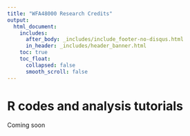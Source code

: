 ```yaml
---
title: "WFA48000 Research Credits"
output: 
  html_document:
    includes:
      after_body: _includes/include_footer-no-disqus.html
      in_header: _includes/header_banner.html 
    toc: true
    toc_float:
      collapsed: false
      smooth_scroll: false
---
```


<!--
library(knitr)
rmarkdown::render_site("analyses.Rmd")# build website
rmarkdown::render_site()# build website
-->


# R codes and analysis tutorials

Coming soon
<!--
## Basic R coding

## Data manipulation

## Distributions

## Fitting models to data

## Fisheries models 

### Length-weight

### Age-length (growth)

### Mortality


## Capture recapture

### Closed populations

### Open populations

### Closed and open populations

## Occupancy

### Single season

### Multiple seasons

### 

## Optimization
-->



